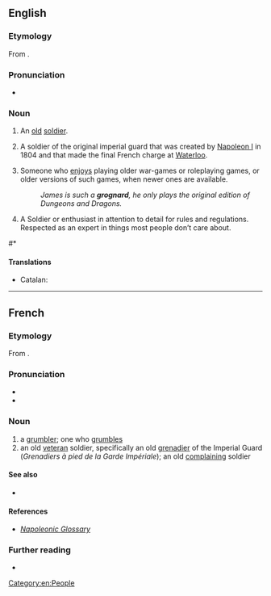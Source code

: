 ==English==

===Etymology===
From {{bor|en|fr|grognard||grumbler}}.

===Pronunciation===
* {{IPA|en|/ˈɡɹɔnjɑɹ/|/ˈɡɹoʊn.jɑɹd/|/ˈɡɹɑɡ.nɑɹd/}}

===Noun===
{{en-noun}}

# An [[old]] [[soldier]].
# {{lb|en|historical}} A soldier of the original imperial guard that was created by [[w:Napoleon I|Napoleon I]] in 1804 and that made the final French charge at [[Waterloo]].
# {{lb|en|games|slang}} Someone who [[enjoys]] playing older war-games or roleplaying games, or older versions of such games, when newer ones are available.
#: ''James is such a '''grognard''', he only plays the original edition of Dungeons and Dragons.''
# {{lb|en|Military}} A Soldier or enthusiast in attention to detail for rules and regulations. Respected as an expert in things most people don’t care about.

#* {{seeCites|en}}

====Translations====
{{trans-top|old soldier}}
{{trans-mid}}
* Catalan: {{t|ca|veterà}}
{{trans-bottom}}

{{trans-top|''games, slang'': person who prefers to play older (versions of) war games or RPGs}}
{{trans-mid}}
{{trans-bottom}}

[[Category:en:People]]

----

==French==

===Etymology===
From {{m|fr|grogner||snarl, grunt, growl, grumble}} {{suffix|fr||ard}}.

===Pronunciation===
* {{fr-IPA}}
* {{audio|fr|LL-Q150 (fra)-Lepticed7-grognard.wav|Audio}}

===Noun===
{{fr-noun|m}}

# a [[grumbler]]; one who [[grumble]]s
# an old [[veteran]] soldier, specifically an old [[grenadier]] of the Imperial Guard (''Grenadiers à pied de la Garde Impériale''); an old [[complaining]] soldier

====See also====
* {{l|fr|grognon}}

====References====
* ''[http://www.napoleonguide.com/glossary.htm Napoleonic Glossary]''

===Further reading===
* {{R:TLFi}}